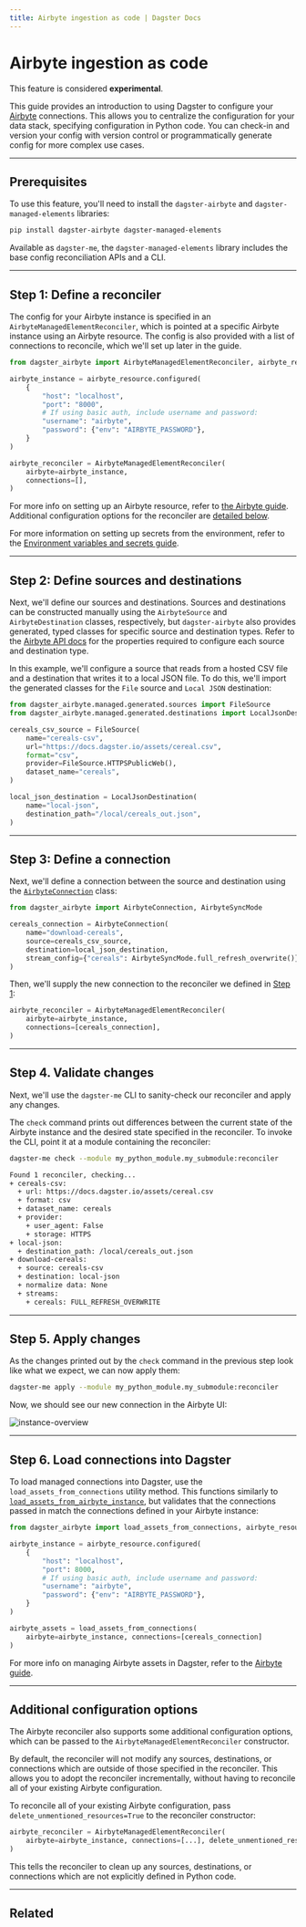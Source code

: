 ```yaml
---
title: Airbyte ingestion as code | Dagster Docs
---
```


# Airbyte ingestion as code

<Note>
  This feature is considered <strong>experimental</strong>.
</Note>

This guide provides an introduction to using Dagster to configure your [Airbyte](/integrations/airbyte) connections. This allows you to centralize the configuration for your data stack, specifying configuration in Python code. You can check-in and version your config with version control or programmatically generate config for more complex use cases.

---

## Prerequisites

To use this feature, you'll need to install the `dagster-airbyte` and `dagster-managed-elements` libraries:

```bash
pip install dagster-airbyte dagster-managed-elements
```

Available as `dagster-me`, the `dagster-managed-elements` library includes the base config reconciliation APIs and a CLI.

---

## Step 1: Define a reconciler

The config for your Airbyte instance is specified in an `AirbyteManagedElementReconciler`, which is pointed at a specific Airbyte instance using an Airbyte resource. The config is also provided with a list of connections to reconcile, which we'll set up later in the guide.

```python startafter=start_define_reconciler endbefore=end_define_reconciler file=/guides/dagster/ingestion_as_code/airbyte.py dedent=4
from dagster_airbyte import AirbyteManagedElementReconciler, airbyte_resource

airbyte_instance = airbyte_resource.configured(
    {
        "host": "localhost",
        "port": "8000",
        # If using basic auth, include username and password:
        "username": "airbyte",
        "password": {"env": "AIRBYTE_PASSWORD"},
    }
)

airbyte_reconciler = AirbyteManagedElementReconciler(
    airbyte=airbyte_instance,
    connections=[],
)
```

For more info on setting up an Airbyte resource, refer to [the Airbyte guide](/integrations/airbyte#step-1-connecting-to-airbyte). Additional configuration options for the reconciler are [detailed below](#additional-configuration-options).

For more information on setting up secrets from the environment, refer to the [Environment variables and secrets guide](/guides/dagster/using-environment-variables-and-secrets#using-environment-variables-and-secrets).

---

## Step 2: Define sources and destinations

Next, we'll define our sources and destinations. Sources and destinations can be constructed manually using the `AirbyteSource` and `AirbyteDestination` classes, respectively, but `dagster-airbyte` also provides generated, typed classes for specific source and destination types. Refer to the [Airbyte API docs](/\_apidocs/libraries/dagster-airbyte#managed-config-generated-sources) for the properties required to configure each source and destination type.

In this example, we'll configure a source that reads from a hosted CSV file and a destination that writes it to a local JSON file. To do this, we'll import the generated classes for the `File` source and `Local JSON` destination:

```python startafter=start_define_sources endbefore=end_define_sources file=/guides/dagster/ingestion_as_code/airbyte.py dedent=4
from dagster_airbyte.managed.generated.sources import FileSource
from dagster_airbyte.managed.generated.destinations import LocalJsonDestination

cereals_csv_source = FileSource(
    name="cereals-csv",
    url="https://docs.dagster.io/assets/cereal.csv",
    format="csv",
    provider=FileSource.HTTPSPublicWeb(),
    dataset_name="cereals",
)

local_json_destination = LocalJsonDestination(
    name="local-json",
    destination_path="/local/cereals_out.json",
)
```

---

## Step 3: Define a connection

Next, we'll define a connection between the source and destination using the [`AirbyteConnection`](/\_apidocs/libraries/dagster-airbyte#dagster_airbyte.AirbyteConnection) class:

```python startafter=start_define_connection endbefore=end_define_connection file=/guides/dagster/ingestion_as_code/airbyte.py dedent=4
from dagster_airbyte import AirbyteConnection, AirbyteSyncMode

cereals_connection = AirbyteConnection(
    name="download-cereals",
    source=cereals_csv_source,
    destination=local_json_destination,
    stream_config={"cereals": AirbyteSyncMode.full_refresh_overwrite()},
)
```

Then, we'll supply the new connection to the reconciler we defined in [Step 1](#step-1-define-a-reconciler):

```python startafter=start_new_reconciler endbefore=end_new_reconciler file=/guides/dagster/ingestion_as_code/airbyte.py dedent=4
airbyte_reconciler = AirbyteManagedElementReconciler(
    airbyte=airbyte_instance,
    connections=[cereals_connection],
)
```

---

## Step 4. Validate changes

Next, we'll use the `dagster-me` CLI to sanity-check our reconciler and apply any changes.

The `check` command prints out differences between the current state of the Airbyte instance and the desired state specified in the reconciler. To invoke the CLI, point it at a module containing the reconciler:

```bash
dagster-me check --module my_python_module.my_submodule:reconciler

Found 1 reconciler, checking...
+ cereals-csv:
  + url: https://docs.dagster.io/assets/cereal.csv
  + format: csv
  + dataset_name: cereals
  + provider:
    + user_agent: False
    + storage: HTTPS
+ local-json:
  + destination_path: /local/cereals_out.json
+ download-cereals:
  + source: cereals-csv
  + destination: local-json
  + normalize data: None
  + streams:
    + cereals: FULL_REFRESH_OVERWRITE
```

---

## Step 5. Apply changes

As the changes printed out by the `check` command in the previous step look like what we expect, we can now apply them:

```bash
dagster-me apply --module my_python_module.my_submodule:reconciler
```

Now, we should see our new connection in the Airbyte UI:

<Image
alt="instance-overview"
src="/images/guides/airbyte-ingestion-as-code/connection-in-ui.png"
width={755}
height={486}
/>

---

## Step 6. Load connections into Dagster

To load managed connections into Dagster, use the `load_assets_from_connections` utility method. This functions similarly to [`load_assets_from_airbyte_instance`](/integrations/airbyte#loading-airbyte-asset-definitions-from-an-airbyte-instance), but validates that the connections passed in match the connections defined in your Airbyte instance:

```python startafter=start_load_assets endbefore=end_load_assets file=/guides/dagster/ingestion_as_code/airbyte.py dedent=4
from dagster_airbyte import load_assets_from_connections, airbyte_resource

airbyte_instance = airbyte_resource.configured(
    {
        "host": "localhost",
        "port": 8000,
        # If using basic auth, include username and password:
        "username": "airbyte",
        "password": {"env": "AIRBYTE_PASSWORD"},
    }
)

airbyte_assets = load_assets_from_connections(
    airbyte=airbyte_instance, connections=[cereals_connection]
)
```

For more info on managing Airbyte assets in Dagster, refer to the [Airbyte guide](/integrations/airbyte).

---

## Additional configuration options

The Airbyte reconciler also supports some additional configuration options, which can be passed to the `AirbyteManagedElementReconciler` constructor.

By default, the reconciler will not modify any sources, destinations, or connections which are outside of those specified in the reconciler. This allows you to adopt the reconciler incrementally, without having to reconcile all of your existing Airbyte configuration.

To reconcile all of your existing Airbyte configuration, pass `delete_unmentioned_resources=True` to the reconciler constructor:

```python startafter=start_new_reconciler_delete endbefore=end_new_reconciler_delete file=/guides/dagster/ingestion_as_code/airbyte.py dedent=4
airbyte_reconciler = AirbyteManagedElementReconciler(
    airbyte=airbyte_instance, connections=[...], delete_unmentioned_resources=True
)
```

This tells the reconciler to clean up any sources, destinations, or connections which are not explicitly defined in Python code.

---

## Related

<ArticleList>
  <ArticleListItem
    href="/integrations/airbyte"
    title="Airbyte docs"
  ></ArticleListItem>
  <ArticleListItem
    href="/\_apidocs/libraries/dagster-airbyte#dagster_airbyte"
    title="Airbyte API docs"
  ></ArticleListItem>
  <ArticleListItem
    href="/guides/dagster/using-environment-variables-and-secrets#using-environment-variables-and-secrets"
    title="Environment variables and secrets"
  ></ArticleListItem>
</ArticleList>
